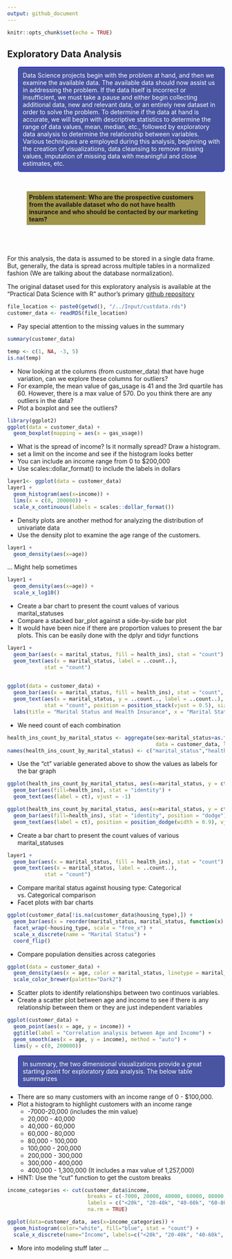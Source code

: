 ```yaml
---
output: github_document
---
```


```r
knitr::opts_chunk$set(echo = TRUE)
```

## Exploratory Data Analysis 


<style>
p.blue_box {
  background-color: #4955a1;
  color: #FFFFFF;
  padding: 10px;
  border: 1px solid blue;
  margin-left: 25px;
  border-radius: 5px;
  font-style: normal;
}

p.heading {
  background-color: #a19549;
  margin: auto;
  width: 80%;
  padding: 5px;
  font-style: bold;
}

p.regular {
  margin: auto;
  padding: 5px;
}

</style>

<p class="blue_box">
Data Science projects begin with the problem at hand, and then we examine the available data. The available data should now assist us in addressing the problem. If the data itself is incorrect or insufficient, we must take a pause and either begin collecting additional data, new and relevant data, or an entirely new dataset in order to solve the problem. To determine if the data at hand is accurate, we will begin with descriptive statistics to determine the range of data values, mean, median, etc., followed by exploratory data analysis to determine the relationship between variables. Various techniques are employed during this analysis, beginning with the creation of visualizations, data cleansing to remove missing values, imputation of missing data with meaningful and close estimates, etc. </p>

<br>

<p class="heading"> <b>Problem statement: Who are the prospective customers from the available dataset who do not have health insurance and who should be contacted by our marketing team?</b> </p>

</br>

<p class="regular"> For this analysis, the data is assumed to be stored in a single data frame. But, generally, the data is spread across multiple tables in a normalized fashion (We are talking about the database normalization).  

The original dataset used for this exploratory analysis is available at the "Practical Data Science with R" author's primary [github repository](https://github.com/WinVector/PDSwR2)
</p>

```r
file_location <- paste0(getwd(), "/../Input/custdata.rds")
customer_data <- readRDS(file_location)
```

- Pay special attention to the missing values in the summary

```r
summary(customer_data)
```

```r
temp <- c(1, NA, -3, 5)
is.na(temp)
```

- Now looking at the columns (from customer_data) that have huge variation, can we explore these columns for outliers? 
- For example, the mean value of gas_usage is 41 and the 3rd quartile has 60. However, there is a max value of 570. Do you think there are any outliers in the data? 
- Plot a boxplot and see the outliers? 

```r
library(ggplot2)
ggplot(data = customer_data) +
  geom_boxplot(mapping = aes(x = gas_usage))
```

- What is the spread of income? Is it normally spread? Draw a histogram. 
- set a limit on the income and see if the histogram looks better 
- You can include an income range from 0 to $200,000 
- Use scales::dollar_format() to include the labels in dollars 

```r
layer1<- ggplot(data = customer_data)
layer1 +
  geom_histogram(aes(x=income)) +
  lims(x = c(0, 200000)) +
  scale_x_continuous(labels = scales::dollar_format())
```

- Density plots are another method for analyzing the distribution of univariate data  
- Use the density plot to examine the age range of the customers.  

```r
layer1 +
  geom_density(aes(x=age))

``` 

... Might help sometimes

```r
layer1 +
  geom_density(aes(x=age)) +
  scale_x_log10()

```



- Create a bar chart to present the count values of various marital_statuses  
- Compare a stacked bar_plot against a side-by-side bar plot
- It would have been nice if there are proportion values to present the bar plots. This can be easily done with the dplyr and tidyr functions  

```r
layer1 +
  geom_bar(aes(x = marital_status, fill = health_ins), stat = "count") +
  geom_text(aes(x = marital_status, label = ..count..),
            stat = "count")
  
```

```r
ggplot(data = customer_data) + 
  geom_bar(aes(x = marital_status, fill = health_ins), stat = "count", position = "dodge") +
  geom_text(aes(x = marital_status, y = ..count.., label = ..count..),
            stat = "count", position = position_stack(vjust = 0.5), size = 3) +
  labs(title = "Marital Status and Health Insurance", x = "Marital Status", y = "Count", fill = "Health Insurance")

```


- We need count of each combination 

```r
health_ins_count_by_marital_status <- aggregate(sex~marital_status+as.factor(health_ins), 
                                                data = customer_data, length)
names(health_ins_count_by_marital_status) <- c("marital_status","health_ins", "ct")
```

- Use the "ct" variable generated above to show the values as labels for the bar graph

```r
ggplot(health_ins_count_by_marital_status, aes(x=marital_status, y = ct)) +
  geom_bar(aes(fill=health_ins), stat = "identity") +
  geom_text(aes(label = ct), vjust = -1)
```

```r
ggplot(health_ins_count_by_marital_status, aes(x=marital_status, y = ct)) +
  geom_bar(aes(fill=health_ins), stat = "identity", position = "dodge") +
  geom_text(aes(label = ct), position = position_dodge(width = 0.9), vjust = -1)
```


- Create a bar chart to present the count values of various marital_statuses 
```r
layer1 +
  geom_bar(aes(x = marital_status, fill = health_ins), stat = "count") +
  geom_text(aes(x = marital_status, label = ..count..),
            stat = "count")

```

- Compare marital status against housing type: Categorical vs. Categorical comparison 
- Facet plots with bar charts 

```r
ggplot(customer_data[!is.na(customer_data$housing_type),]) +
  geom_bar(aes(x = reorder(marital_status, marital_status, function(x) {length(x)}))) + 
  facet_wrap(~housing_type, scale = "free_x") +
  scale_x_discrete(name = "Marital Status") +
  coord_flip()

```

- Compare population densities across categories 

```r
ggplot(data = customer_data) +
  geom_density(aes(x = age, color = marital_status, linetype = marital_status, position="fill")) + 
  scale_color_brewer(palette="Dark2")
```


- Scatter plots to identify relationships between two continuos variables. 
- Create a scatter plot between age and income to see if there is any relationship between them or they are just independent variables 

```r
ggplot(customer_data) + 
  geom_point(aes(x = age, y = income)) + 
  ggtitle(label = "Correlation analysis between Age and Income") + 
  geom_smooth(aes(x = age, y = income), method = "auto") + 
  lims(y = c(0, 200000))
```

<p class="blue_box">
In summary, the two dimensional visualizations provide a great starting point for exploratory data analysis. The below table summarizes  </p>


- There are so many customers with an income range of 0 - $100,000.   
- Plot a histogram to highlight customers with an income range 
  + -7000-20,000 (includes the min value)
  + 20,000 - 40,000
  + 40,000 - 60,000
  + 60,000 - 80,000 
  + 80,000 - 100,000
  + 100,000 - 200,000
  + 200,000 - 300,000 
  + 300,000 - 400,000
  + 400,000 - 1,300,000 (It includes a max value of 1,257,000)

- HINT: Use the "cut" function to get the custom breaks 

```r
income_categories <- cut(customer_data$income, 
                          breaks = c(-7000, 20000, 40000, 60000, 80000, 100000, 200000, 300000, 400000, 1300000), 
                          labels = c("<20k", "20-40k", "40-60k", "60-80k", "80-100k", "100-200k", "200-300k", "300-400k", "400k-1.3M"),
                          na.rm = TRUE)

ggplot(data=customer_data, aes(x=income_categories)) +
  geom_histogram(color="white", fill="blue", stat = "count") +
  scale_x_discrete(name="Income", labels=c("<20k", "20-40k", "40-60k", "60-80k", "80-100k", "100-200k", "200-300k", "300-400k", "400k-1.3M"))

```


- More into modeling stuff later ...  
